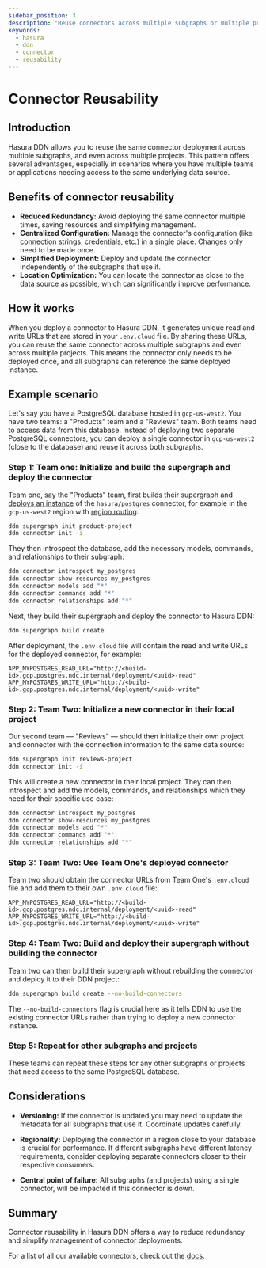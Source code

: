 ```yaml
---
sidebar_position: 3
description: "Reuse connectors across multiple subgraphs or multiple projects"
keywords:
  - hasura
  - ddn
  - connector
  - reusability
---
```


# Connector Reusability

## Introduction

Hasura DDN allows you to reuse the same connector deployment across multiple subgraphs, and even across multiple
projects. This pattern offers several advantages, especially in scenarios where you have multiple teams or applications
needing access to the same underlying data source.

## Benefits of connector reusability

- **Reduced Redundancy:** Avoid deploying the same connector multiple times, saving resources and simplifying
  management.
- **Centralized Configuration:** Manage the connector's configuration (like connection strings, credentials, etc.) in a
  single place. Changes only need to be made once.
- **Simplified Deployment:** Deploy and update the connector independently of the subgraphs that use it.
- **Location Optimization:** You can locate the connector as close to the data source as possible, which can
  significantly improve performance.

## How it works

When you deploy a connector to Hasura DDN, it generates unique read and write URLs that are stored in your `.env.cloud`
file. By sharing these URLs, you can reuse the same connector across multiple subgraphs and even across multiple
projects. This means the connector only needs to be deployed once, and all subgraphs can reference the same deployed
instance.

## Example scenario

Let's say you have a PostgreSQL database hosted in `gcp-us-west2`. You have two teams: a "Products" team and a "Reviews"
team. Both teams need to access data from this database. Instead of deploying two separate PostgreSQL connectors, you
can deploy a single connector in `gcp-us-west2` (close to the database) and reuse it across both subgraphs.

### Step 1: Team one: Initialize and build the supergraph and deploy the connector

Team one, say the "Products" team, first builds their supergraph and
[deploys an instance](/deployment/hasura-ddn/deploy-to-ddn.mdx) of the `hasura/postgres` connector, for example in the
`gcp-us-west2` region with [region routing](/deployment/hasura-ddn/region-routing.mdx).

```sh
ddn supergraph init product-project
ddn connector init -i
```

They then introspect the database, add the necessary models, commands, and relationships to their subgraph:

```sh
ddn connector introspect my_postgres
ddn connector show-resources my_postgres
ddn connector models add "*"
ddn connector commands add "*"
ddn connector relationships add "*"
```

Next, they build their supergraph and deploy the connector to Hasura DDN:

```sh
ddn supergraph build create
```

After deployment, the `.env.cloud` file will contain the read and write URLs for the deployed connector, for example:

```env
APP_MYPOSTGRES_READ_URL="http://<build-id>.gcp.postgres.ndc.internal/deployment/<uuid>-read"
APP_MYPOSTGRES_WRITE_URL="http://<build-id>.gcp.postgres.ndc.internal/deployment/<uuid>-write"
```

### Step 2: Team Two: Initialize a new connector in their local project

Our second team — "Reviews" — should then initialize their own project and connector with the connection information to
the same data source:

```sh
ddn supergraph init reviews-project
ddn connector init -i
```

This will create a new connector in their local project. They can then introspect and add the models, commands, and
relationships which they need for their specific use case:

```sh
ddn connector introspect my_postgres
ddn connector show-resources my_postgres
ddn connector models add "*"
ddn connector commands add "*"
ddn connector relationships add "*"
```

### Step 3: Team Two: Use Team One's deployed connector

Team two should obtain the connector URLs from Team One's `.env.cloud` file and add them to their own `.env.cloud` file:

```env
APP_MYPOSTGRES_READ_URL="http://<build-id>.gcp.postgres.ndc.internal/deployment/<uuid>-read"
APP_MYPOSTGRES_WRITE_URL="http://<build-id>.gcp.postgres.ndc.internal/deployment/<uuid>-write"
```

### Step 4: Team Two: Build and deploy their supergraph without building the connector

Team two can then build their supergraph without rebuilding the connector and deploy it to their DDN project:

```sh
ddn supergraph build create --no-build-connectors
```

The `--no-build-connectors` flag is crucial here as it tells DDN to use the existing connector URLs rather than trying
to deploy a new connector instance.

### Step 5: Repeat for other subgraphs and projects

These teams can repeat these steps for any other subgraphs or projects that need access to the same PostgreSQL database.

## Considerations

- **Versioning:** If the connector is updated you may need to update the metadata for all subgraphs that use it.
  Coordinate updates carefully.

- **Regionality:** Deploying the connector in a region close to your database is crucial for performance. If different
  subgraphs have different latency requirements, consider deploying separate connectors closer to their respective
  consumers.

- **Central point of failure:** All subgraphs (and projects) using a single connector, will be impacted if this
  connector is down.

## Summary

Connector reusability in Hasura DDN offers a way to reduce redundancy and simplify management of connector deployments.

For a list of all our available connectors, check out the [docs](/data-sources/overview.mdx).
